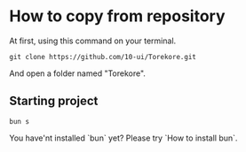 
# How to copy from repository

At first, using this command on your terminal.

```command filename="terminal" copy
git clone https://github.com/10-ui/Torekore.git

```

And open a folder named "Torekore".

## Starting project

```command filename="terminal" copy
bun s

```

<Callout emoji='💡'>
  You have'nt installed `bun` yet? Please try `How to install bun`.
</Callout>
